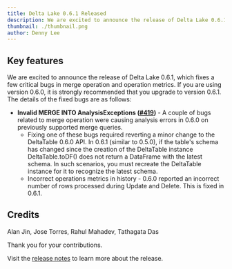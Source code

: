 ```yaml
---
title: Delta Lake 0.6.1 Released
description: We are excited to announce the release of Delta Lake 0.6.1, which fixes a few critical bugs in merge operation and operation metrics. If you are using version 0.6.0, it is strongly recommended that you upgrade to version 0.6.1.
thumbnail: ./thumbnail.png
author: Denny Lee
---
```


## Key features

We are excited to announce the release of Delta Lake 0.6.1, which fixes a few critical bugs in merge operation and operation metrics. If you are using version 0.6.0, it is strongly recommended that you upgrade to version 0.6.1. The details of the fixed bugs are as follows:

- **Invalid MERGE INTO AnalysisExceptions ([#419](https://github.com/delta-io/delta/issues/419))** - A couple of bugs related to merge operation were causing analysis errors in 0.6.0 on previously supported merge queries.
  - Fixing one of these bugs required reverting a minor change to the DeltaTable 0.6.0 API. In 0.6.1 (similar to 0.5.0), if the table's schema has changed since the creation of the DeltaTable instance DeltaTable.toDF() does not return a DataFrame with the latest schema. In such scenarios, you must recreate the DeltaTable instance for it to recognize the latest schema.
  - Incorrect operations metrics in history - 0.6.0 reported an incorrect number of rows processed during Update and Delete. This is fixed in 0.6.1.

## Credits

Alan Jin, Jose Torres, Rahul Mahadev, Tathagata Das

Thank you for your contributions.

Visit the [release notes](https://github.com/delta-io/delta/releases/tag/v0.6.1) to learn more about the release.
